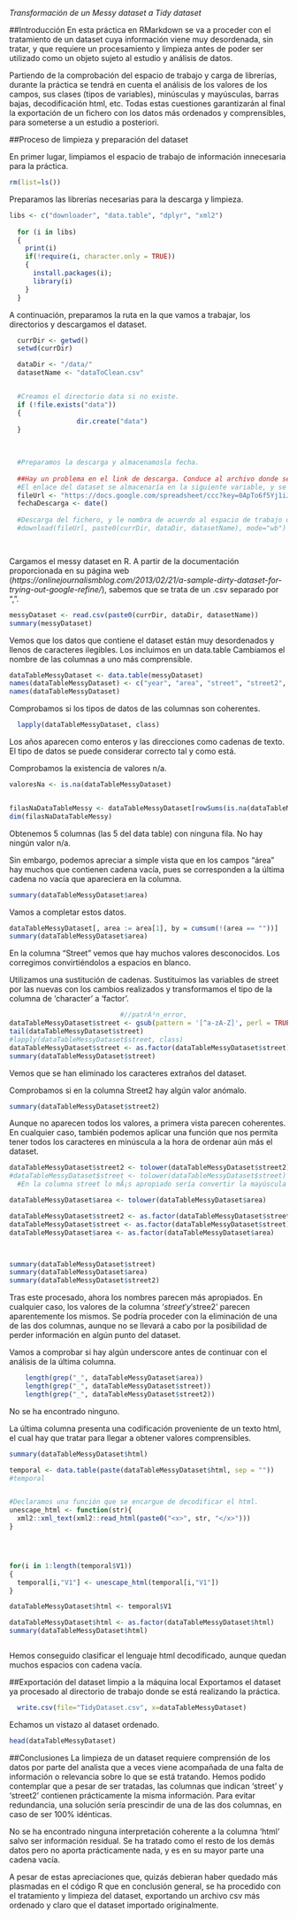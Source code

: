
_Transformación de un Messy dataset a Tidy dataset_

##Introducción
En esta práctica en RMarkdown se va a proceder con el tratamiento de un dataset cuya información viene muy desordenada, sin tratar, y que requiere un procesamiento y limpieza antes de poder ser utilizado como un objeto sujeto al estudio y análisis de datos.

Partiendo de la comprobación del espacio de trabajo y carga de librerías, durante la práctica se tendrá en cuenta el análisis de los valores de los campos, sus clases (tipos de variables), minúsculas y mayúsculas, barras bajas, decodificación html, etc. Todas estas cuestiones garantizarán al final la exportación de un fichero con los datos más ordenados y comprensibles, para someterse a un estudio a posteriori.

##Proceso de limpieza y preparación del dataset

En primer lugar, limpiamos el espacio de trabajo de información innecesaria para la práctica.

```{r echo=FALSE}
rm(list=ls())
```

Preparamos las librerías necesarias para la descarga y limpieza.


```{r include=FALSE}
libs <- c("downloader", "data.table", "dplyr", "xml2")
  
  for (i in libs)
  {
    print(i)
    if(!require(i, character.only = TRUE))
    { 
      install.packages(i); 
      library(i) 
    }
  }

```


A continuación, preparamos la ruta en la que vamos a trabajar, los directorios y descargamos el dataset.


```{r echo=FALSE}

  currDir <- getwd()
  setwd(currDir)

  dataDir <- "/data/"
  datasetName <- "dataToClean.csv"


  #Creamos el directorio data si no existe.
  if (!file.exists("data"))
  {
                 dir.create("data")
  }
  
  
  
  #Preparamos la descarga y almacenamosla fecha.
  
  ##Hay un problema en el link de descarga. Conduce al archivo donde se encuentra el dataset pero hay que acceder a la opción de descarga como .csv separado por comas, por lo que no he conseguido automatizar del todo la obtención del dataset. No consigo obtener el enlace de descarga directa para ese tipo de fichero.
  #El enlace del dataset se almacenaría en la siguiente variable, y se emplearía la función download() en caso de ser correcto.
  fileUrl <- "https://docs.google.com/spreadsheet/ccc?key=0ApTo6f5Yj1iJdDZ0S2xCMkd1NktzODVmT0pOc1pDREE&usp=sharing#gid=0"
  fechaDescarga <- date()
  
  #Descarga del fichero, y le nombra de acuerdo al espacio de trabajo de la práctica.
  #download(fileUrl, paste0(currDir, dataDir, datasetName), mode="wb")

  
```


Cargamos el messy dataset en R.
A partir de la documentación proporcionada en su página web (*https://onlinejournalismblog.com/2013/02/21/a-sample-dirty-dataset-for-trying-out-google-refine/*), sabemos que se trata de un .csv separado por ",".

```{r}
  
messyDataset <- read.csv(paste0(currDir, dataDir, datasetName))
summary(messyDataset)

```


Vemos que los datos que contiene el dataset están muy desordenados y llenos de caracteres ilegibles.
Los incluimos en un data.table
Cambiamos el nombre de las columnas a uno más comprensible.


```{r}

dataTableMessyDataset <- data.table(messyDataset)
names(dataTableMessyDataset) <- c("year", "area", "street", "street2", "html")
names(dataTableMessyDataset)

```


Comprobamos si los tipos de datos de las columnas son coherentes.

```{r}
  lapply(dataTableMessyDataset, class)
```

Los años aparecen como enteros y las direcciones como cadenas de texto. El tipo de datos se puede considerar correcto tal y como está.

Comprobamos la existencia de valores n/a.


```{r}

valoresNa <- is.na(dataTableMessyDataset)


filasNaDataTableMessy <- dataTableMessyDataset[rowSums(is.na(dataTableMessyDataset)) > 0, ]
dim(filasNaDataTableMessy)


```

Obtenemos 5 columnas (las 5 del data table) con ninguna fila. No hay ningún valor n/a.

Sin embargo, podemos apreciar a simple vista que en los campos "área" hay muchos que contienen cadena vacía, pues se corresponden a la última cadena no vacía que apareciera en la columna. 

```{r}
summary(dataTableMessyDataset$area)

```

Vamos a completar estos datos.

```{r}


dataTableMessyDataset[, area := area[1], by = cumsum(!(area == ""))]
summary(dataTableMessyDataset$area)

```

En la columna "Street" vemos que hay muchos valores desconocidos. Los corregimos convirtiéndolos a espacios en blanco.

Utilizamos una sustitución de cadenas. Sustituimos las variables de street por las nuevas con los cambios realizados y transformamos el tipo de la columna de 'character' a 'factor'.

```{r}

                            #//patrÃ³n_error,                              //sustituir_por,   //data.table
dataTableMessyDataset$street <- gsub(pattern = '[^a-zA-Z]', perl = TRUE, replacement = "", dataTableMessyDataset$street)
tail(dataTableMessyDataset$street)
#lapply(dataTableMessyDataset$street, class)
dataTableMessyDataset$street <- as.factor(dataTableMessyDataset$street)
summary(dataTableMessyDataset$street)

```

Vemos que se han eliminado los caracteres extraños del dataset.

Comprobamos si en la columna Street2 hay algún valor anómalo.
```{r}
summary(dataTableMessyDataset$street2)
```

Aunque no aparecen todos los valores, a primera vista parecen coherentes. En cualquier caso, también podemos aplicar una función que nos permita tener todos los caracteres en minúscula a la hora de ordenar aún más el dataset.

```{r}
dataTableMessyDataset$street2 <- tolower(dataTableMessyDataset$street2)
#dataTableMessyDataset$street <- tolower(dataTableMessyDataset$street)
  #En la columna street lo mÃ¡s apropiado sería convertir la mayúscula por un minúscula y espacio para conservar la legibilidad de los datos.

dataTableMessyDataset$area <- tolower(dataTableMessyDataset$area)

dataTableMessyDataset$street2 <- as.factor(dataTableMessyDataset$street2)
dataTableMessyDataset$street <- as.factor(dataTableMessyDataset$street)
dataTableMessyDataset$area <- as.factor(dataTableMessyDataset$area)



summary(dataTableMessyDataset$street)
summary(dataTableMessyDataset$area)
summary(dataTableMessyDataset$street2)
```

Tras este procesado, ahora los nombres parecen más apropiados.
En cualquier caso, los valores de la columna '$street' y '$stree2' parecen aparentemente los mismos. Se podría proceder con la eliminación de una de las dos columnas, aunque no se llevará a cabo por la posibilidad de perder información en algún punto del dataset.

Vamos a comprobar si hay algún underscore antes de continuar con el análisis de la última columna.

```{r}
  
    length(grep("_", dataTableMessyDataset$area))
    length(grep("_", dataTableMessyDataset$street))
    length(grep("_", dataTableMessyDataset$street2))

```

No se ha encontrado ninguno.

La última columna presenta una codificación proveniente de un texto html, el cual hay que tratar para llegar a obtener valores comprensibles.


```{r}

summary(dataTableMessyDataset$html)

temporal <- data.table(paste(dataTableMessyDataset$html, sep = ""))
#temporal


#Declaramos una función que se encargue de decodificar el html.
unescape_html <- function(str){
  xml2::xml_text(xml2::read_html(paste0("<x>", str, "</x>")))
}




for(i in 1:length(temporal$V1))
{
  temporal[i,"V1"] <- unescape_html(temporal[i,"V1"])
}

dataTableMessyDataset$html <- temporal$V1

dataTableMessyDataset$html <- as.factor(dataTableMessyDataset$html)
summary(dataTableMessyDataset$html)



```

Hemos conseguido clasificar el lenguaje html decodificado, aunque quedan muchos espacios con cadena vacía.


##Exportación del dataset limpio a la máquina local
Exportamos el dataset ya procesado al directorio de trabajo donde se está realizando la práctica.
```{r}
  write.csv(file="TidyDataset.csv", x=dataTableMessyDataset)

```

Echamos un vistazo al dataset ordenado.

```{r}
head(dataTableMessyDataset)
```


##Conclusiones
La limpieza de un dataset requiere comprensión de los datos por parte del analista que a veces viene acompañada de una falta de información o relevancia sobre lo que se está tratando. Hemos podido contemplar que a pesar de ser tratadas, las columnas que indican 'street' y 'street2' contienen prácticamente la misma información. Para evitar redundancia, una solución sería prescindir de una de las dos columnas, en caso de ser 100% idénticas.

No se ha encontrado ninguna interpretación coherente a la columna 'html' salvo ser información residual. Se ha tratado como el resto de los demás datos pero no aporta prácticamente nada, y es en su mayor parte una cadena vacía.

A pesar de estas apreciaciones que, quizás debieran haber quedado más plasmadas en el código R que en conclusión general, se ha procedido con el tratamiento y limpieza del dataset, exportando un archivo csv más ordenado y claro que el dataset importado originalmente.


